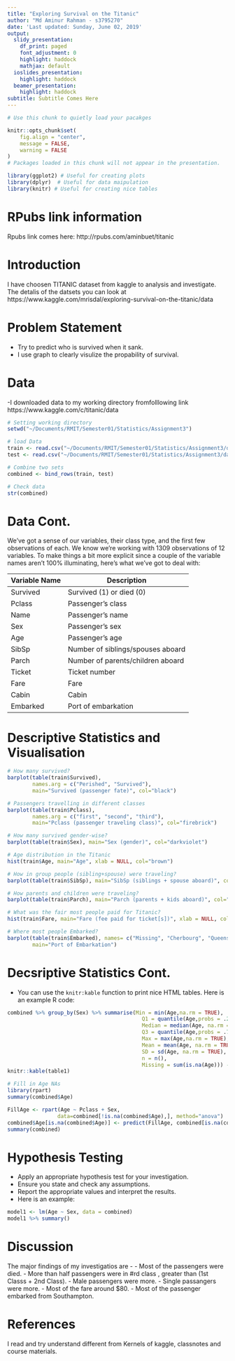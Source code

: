 ```yaml
---
title: "Exploring Survival on the Titanic"
author: "Md Aminur Rahman - s3795270"
date: 'Last updated: Sunday, June 02, 2019'
output:
  slidy_presentation:
    df_print: paged
    font_adjustment: 0
    highlight: haddock
    mathjax: default
  ioslides_presentation:
    highlight: haddock
  beamer_presentation:
    highlight: haddock
subtitle: Subtitle Comes Here
---
```


```r
# Use this chunk to quietly load your pacakges

knitr::opts_chunk$set(
	fig.align = "center",
	message = FALSE,
	warning = FALSE
)
# Packages loaded in this chunk will not appear in the presentation. 

library(ggplot2) # Useful for creating plots
library(dplyr)  # Useful for data maipulation
library(knitr) # Useful for creating nice tables

```



# RPubs link information

Rpubs link comes here: http://rpubs.com/aminbuet/titanic


# Introduction
 I have choosen TITANIC dataset from kaggle to analysis and investigate. The detalis of the datsets you can look at https://www.kaggle.com/mrisdal/exploring-survival-on-the-titanic/data

# Problem Statement

- Try to predict who is survived when it sank.
- I use graph to clearly visulize the propability of survival.

# Data

-I downloaded data to my working directory fromfolllowing link https://www.kaggle.com/c/titanic/data
```r
# Setting working directory
setwd("~/Documents/RMIT/Semester01/Statistics/Assignment3")

# load Data
train <- read.csv("~/Documents/RMIT/Semester01/Statistics/Assignment3/data/train.csv")
test <- read.csv("~/Documents/RMIT/Semester01/Statistics/Assignment3/data/test.csv")

# Combine two sets
combined <- bind_rows(train, test)

# Check data
str(combined)
```


# Data Cont.

We've got a sense of our variables, their class type, and the first few observations of each. We know we're working with 1309 observations of 12 variables. To make things a bit more explicit since a couple of the variable names aren't 100% illuminating, here's what we've got to deal with:

Variable Name | Description
--------------|-------------
Survived      | Survived (1) or died (0)
Pclass        | Passenger's class
Name          | Passenger's name
Sex           | Passenger's sex
Age           | Passenger's age
SibSp         | Number of siblings/spouses aboard
Parch         | Number of parents/children aboard
Ticket        | Ticket number
Fare          | Fare
Cabin         | Cabin
Embarked      | Port of embarkation

# Descriptive Statistics and Visualisation

```r
# How many survived?
barplot(table(train$Survived),
        names.arg = c("Perished", "Survived"),
        main="Survived (passenger fate)", col="black")
```
```r
# Passengers travelling in different classes
barplot(table(train$Pclass), 
        names.arg = c("first", "second", "third"),
        main="Pclass (passenger traveling class)", col="firebrick")
```
```r
# How many survived gender-wise?
barplot(table(train$Sex), main="Sex (gender)", col="darkviolet")
```
```r
# Age distribution in the Titanic
hist(train$Age, main="Age", xlab = NULL, col="brown")
```
```r
# How in group people (sibling+spouse) were traveling?
barplot(table(train$SibSp), main="SibSp (siblings + spouse aboard)", col="darkblue")
```
```r
# How parents and children were traveling? 
barplot(table(train$Parch), main="Parch (parents + kids aboard)", col="gray50")
```
```r
# What was the fair most people paid for Titanic?
hist(train$Fare, main="Fare (fee paid for ticket[s])", xlab = NULL, col="darkgreen")
```
```r
# Where most people Embarked?
barplot(table(train$Embarked), names= c("Missing", "Cherbourg", "Queenstown", "Southampton"), 
        main="Port of Embarkation")
```

# Decsriptive Statistics Cont.

- You can use the `knitr:kable` function to print nice HTML tables. Here is an example R code:

```r
combined %>% group_by(Sex) %>% summarise(Min = min(Age,na.rm = TRUE),
                                           Q1 = quantile(Age,probs = .25,na.rm = TRUE),
                                           Median = median(Age, na.rm = TRUE),
                                           Q3 = quantile(Age,probs = .75,na.rm = TRUE),
                                           Max = max(Age,na.rm = TRUE),
                                           Mean = mean(Age, na.rm = TRUE),
                                           SD = sd(Age, na.rm = TRUE),
                                           n = n(),
                                           Missing = sum(is.na(Age))) -> table1
knitr::kable(table1)
```
```r
# Fill in Age NAs
library(rpart)
summary(combined$Age)

FillAge <- rpart(Age ~ Pclass + Sex, 
                data=combined[!is.na(combined$Age),], method="anova")
combined$Age[is.na(combined$Age)] <- predict(FillAge, combined[is.na(combined$Age),])
summary(combined)

```


# Hypothesis Testing

- Apply an appropriate hypothesis test for your investigation. 
- Ensure you state and check any assumptions. 
- Report the appropriate values and interpret the results.
- Here is an example:

```r
model1 <- lm(Age ~ Sex, data = combined)
model1 %>% summary()
```


# Discussion

The major findings of my investigatios are -
- Most of the passengers were died.
- More than half passengers were in #rd class , greater than (1st Classs + 2nd Class).
- Male passengers were more.
- Single passangers were more.
- Most of the fare around $80.
- Most of the passenger embarked from Southampton.

# References

 I read and try understand different from Kernels of kaggle, classnotes and course materials.